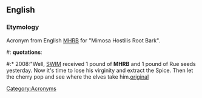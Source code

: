 ==English==

===Etymology===
Acronym from English [[MHRB]] for "Mimosa Hostilis Root Bark".
#: '''quotations''':
#:* 2008:"Well, [[SWIM]] received 1 pound of '''MHRB''' and 1 pound of Rue seeds yesterday. Now it's time to lose his virginity and extract the Spice. Then let the cherry pop and see where the elves take him.[http://www.dmt-nexus.com/forum/default.aspx?g=posts&t=999 original]

[[Category:Acronyms]]